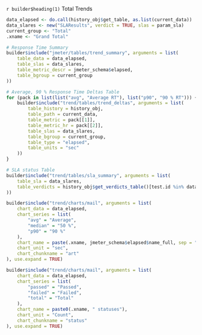 
`r builder$heading(1)` Total Trends

```r
data_elapsed <- do.call(history_obj$get_table, as.list(current_data))
data_slares <- new("SLAResults", verdict = TRUE, slas = param_sla)
current_group <- "Total"
.xname <- "Grand Total"

# Response Time Summary
builder$include("jmeter/tables/trend_summary", arguments = list(
    table_data = data_elapsed,
    table_slas = data_slares,
    table_metric_descr = jmeter_schema$elapsed,
    table_bgroup = current_group
))

# Average, 90 % Response Time Deltas Table
for (pack in list(list("avg", "Average RT"), list("p90", "90 % RT"))) {
    builder$include("trend/tables/trend_deltas", arguments = list(
        table_history = history_obj,
        table_path = current_data,
        table_metric = pack[[1]],
        table_metric_hr = pack[[2]],
        table_slas = data_slares,
        table_bgroup = current_group,
        table_type = "elapsed",
        table_units = "sec"
    ))
}

# SLA status Table
builder$include("trend/tables/sla_summary", arguments = list(
    table_sla = data_slares,
    table_verdicts = history_obj$get_verdicts_table()[test.id %in% data_elapsed$test.id]
))

builder$include("trend/charts/mail", arguments = list(
    chart_data = data_elapsed,
    chart_series = list(
        "avg" = "Average", 
        "median" = "50 %",
        "p90" = "90 %"
    ),
    chart_name = paste(.xname, jmeter_schema$elapsed$name_full, sep = " "),
    chart_unit = "sec",
    chart_chunkname = "art"
), use.expand = TRUE)

builder$include("trend/charts/mail", arguments = list(
    chart_data = data_elapsed,
    chart_series = list(
        "passed" = "Passed",
        "failed" = "Failed",
        "total" = "Total"
    ),
    chart_name = paste0(.xname, " statuses"),
    chart_unit = "Count",
    chart_chunkname = "status"
), use.expand = TRUE)
```
